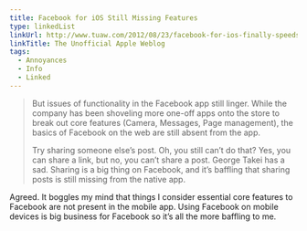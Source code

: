 ```yaml
---
title: Facebook for iOS Still Missing Features
type: linkedList
linkUrl: http://www.tuaw.com/2012/08/23/facebook-for-ios-finally-speeds-up-but-thats-about-it/
linkTitle: The Unofficial Apple Weblog
tags:
  - Annoyances
  - Info
  - Linked
---
```


> But issues of functionality in the Facebook app still linger. While the company has been shoveling more one-off apps onto the store to break out core features (Camera, Messages, Page management), the basics of Facebook on the web are still absent from the app.
>
> Try sharing someone else’s post. Oh, you still can’t do that? Yes, you can share a link, but no, you can’t share a post. George Takei has a sad. Sharing is a big thing on Facebook, and it’s baffling that sharing posts is still missing from the native app.

Agreed. It boggles my mind that things I consider essential core features to Facebook are not present in the mobile app. Using Facebook on mobile devices is big business for Facebook so it’s all the more baffling to me.
